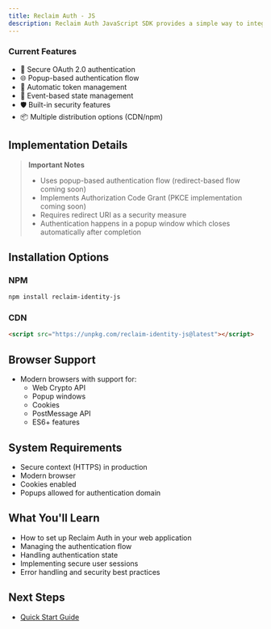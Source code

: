 ```yaml
---
title: Reclaim Auth - JS
description: Reclaim Auth JavaScript SDK provides a simple way to integrate Reclaim Protocol authentication into any web application. It offers a streamlined authentication experience with secure token management and event-based state handling.
---
```


### Current Features

- 🔐 Secure OAuth 2.0 authentication
- 🌐 Popup-based authentication flow
- 🔄 Automatic token management
- 📡 Event-based state management
- 🛡️ Built-in security features
- 📦 Multiple distribution options (CDN/npm)

## Implementation Details

> **Important Notes**
> - Uses popup-based authentication flow (redirect-based flow coming soon)
> - Implements Authorization Code Grant (PKCE implementation coming soon)
> - Requires redirect URI as a security measure
> - Authentication happens in a popup window which closes automatically after completion

## Installation Options

### NPM
```bash
npm install reclaim-identity-js
```

### CDN
```html
<script src="https://unpkg.com/reclaim-identity-js@latest"></script>
```

## Browser Support

- Modern browsers with support for:
  - Web Crypto API
  - Popup windows
  - Cookies
  - PostMessage API
  - ES6+ features

## System Requirements

- Secure context (HTTPS) in production
- Modern browser
- Cookies enabled
- Popups allowed for authentication domain

## What You'll Learn

- How to set up Reclaim Auth in your web application
- Managing the authentication flow
- Handling authentication state
- Implementing secure user sessions
- Error handling and security best practices

## Next Steps

- [Quick Start Guide](/oauth-js/quickstart)


